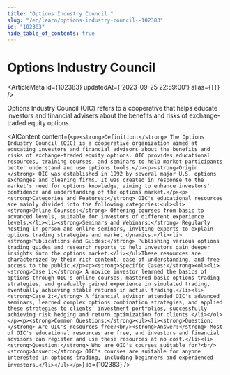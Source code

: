 ```yaml
---
title: "Options Industry Council "
slug: "/en/learn/options-industry-council--102383"
id: "102383"
hide_table_of_contents: true
---
```



# Options Industry Council 

<ArticleMeta id={102383} updatedAt={'2023-09-25 22:59:00'} alias={`[]`} />
<div className='border-solid border-b border-t-0 my-4 border-[var(--ifm-color-gray-300)]' />

Options Industry Council (OIC) refers to a cooperative that helps educate investors and financial advisers about the benefits and risks of exchange-traded equity options.

<AIContent content={`<p><strong>Definition:</strong> The Options Industry Council (OIC) is a cooperative organization aimed at educating investors and financial advisors about the benefits and risks of exchange-traded equity options. OIC provides educational resources, training courses, and seminars to help market participants better understand and use options tools.</p><p><strong>Origin:</strong> OIC was established in 1992 by several major U.S. options exchanges and clearing firms. It was created in response to the market's need for options knowledge, aiming to enhance investors' confidence and understanding of the options market.</p><p><strong>Categories and Features:</strong> OIC's educational resources are mainly divided into the following categories:<ul><li><strong>Online Courses:</strong> Offering courses from basic to advanced levels, suitable for investors of different experience levels.</li><li><strong>Seminars and Webinars:</strong> Regularly hosting in-person and online seminars, inviting experts to explain options trading strategies and market dynamics.</li><li><strong>Publications and Guides:</strong> Publishing various options trading guides and research reports to help investors gain deeper insights into the options market.</li></ul>These resources are characterized by their rich content, ease of understanding, and free access to the public.</p><p><strong>Specific Cases:</strong><ol><li><strong>Case 1:</strong> A novice investor learned the basics of options through OIC's online courses, mastered basic options trading strategies, and gradually gained experience in simulated trading, eventually achieving stable returns in actual trading.</li><li><strong>Case 2:</strong> A financial advisor attended OIC's advanced seminars, learned complex options combination strategies, and applied these strategies to clients' investment portfolios, successfully achieving risk hedging and return optimization for clients.</li></ol></p><p><strong>Common Questions:</strong><ul><li><strong>Question:</strong> Are OIC's resources free?<br/><strong>Answer:</strong> Most of OIC's educational resources are free, and investors and financial advisors can register and use these resources at no cost.</li><li><strong>Question:</strong> Who are OIC's courses suitable for?<br/><strong>Answer:</strong> OIC's courses are suitable for anyone interested in options trading, including beginners and experienced investors.</li></ul></p>`} id={102383} />
